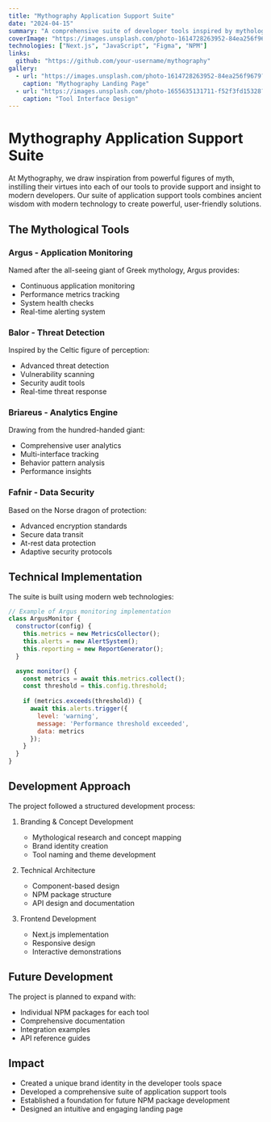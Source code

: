 ```yaml
---
title: "Mythography Application Support Suite"
date: "2024-04-15"
summary: "A comprehensive suite of developer tools inspired by mythological figures, providing monitoring, security, analytics, and encryption solutions."
coverImage: "https://images.unsplash.com/photo-1614728263952-84ea256f9679?auto=format&fit=crop&q=80&w=2128&h=1424"
technologies: ["Next.js", "JavaScript", "Figma", "NPM"]
links:
  github: "https://github.com/your-username/mythography"
gallery:
  - url: "https://images.unsplash.com/photo-1614728263952-84ea256f9679?auto=format&fit=crop&q=80&w=2128&h=1424"
    caption: "Mythography Landing Page"
  - url: "https://images.unsplash.com/photo-1655635131711-f52f3fd15328?auto=format&fit=crop&q=80&w=2128&h=1424"
    caption: "Tool Interface Design"
---
```


# Mythography Application Support Suite

At Mythography, we draw inspiration from powerful figures of myth, instilling their virtues into each of our tools to provide support and insight to modern developers. Our suite of application support tools combines ancient wisdom with modern technology to create powerful, user-friendly solutions.

## The Mythological Tools

### Argus - Application Monitoring
Named after the all-seeing giant of Greek mythology, Argus provides:
- Continuous application monitoring
- Performance metrics tracking
- System health checks
- Real-time alerting system

### Balor - Threat Detection
Inspired by the Celtic figure of perception:
- Advanced threat detection
- Vulnerability scanning
- Security audit tools
- Real-time threat response

### Briareus - Analytics Engine
Drawing from the hundred-handed giant:
- Comprehensive user analytics
- Multi-interface tracking
- Behavior pattern analysis
- Performance insights

### Fafnir - Data Security
Based on the Norse dragon of protection:
- Advanced encryption standards
- Secure data transit
- At-rest data protection
- Adaptive security protocols

## Technical Implementation

The suite is built using modern web technologies:

```javascript
// Example of Argus monitoring implementation
class ArgusMonitor {
  constructor(config) {
    this.metrics = new MetricsCollector();
    this.alerts = new AlertSystem();
    this.reporting = new ReportGenerator();
  }

  async monitor() {
    const metrics = await this.metrics.collect();
    const threshold = this.config.threshold;
    
    if (metrics.exceeds(threshold)) {
      await this.alerts.trigger({
        level: 'warning',
        message: 'Performance threshold exceeded',
        data: metrics
      });
    }
  }
}
```

## Development Approach

The project followed a structured development process:

1. Branding & Concept Development
   - Mythological research and concept mapping
   - Brand identity creation
   - Tool naming and theme development

2. Technical Architecture
   - Component-based design
   - NPM package structure
   - API design and documentation

3. Frontend Development
   - Next.js implementation
   - Responsive design
   - Interactive demonstrations

## Future Development

The project is planned to expand with:
- Individual NPM packages for each tool
- Comprehensive documentation
- Integration examples
- API reference guides

## Impact

- Created a unique brand identity in the developer tools space
- Developed a comprehensive suite of application support tools
- Established a foundation for future NPM package development
- Designed an intuitive and engaging landing page